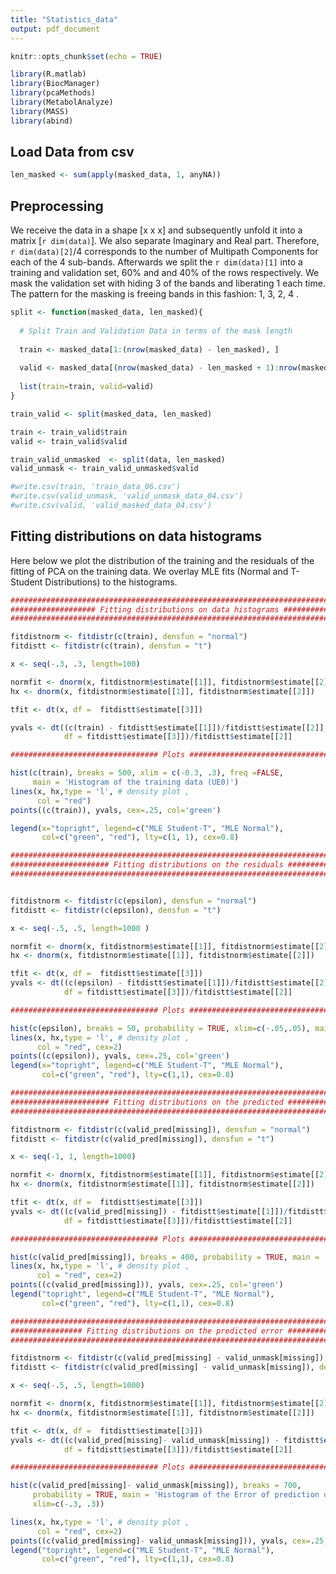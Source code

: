 ```yaml
---
title: "Statistics_data"
output: pdf_document
---
```


```r
knitr::opts_chunk$set(echo = TRUE)
```

```r
library(R.matlab)
library(BiocManager)
library(pcaMethods)
library(MetabolAnalyze)
library(MASS)
library(abind)
```

##  Load Data from csv 

```r


len_masked <- sum(apply(masked_data, 1, anyNA))


```

## Preprocessing 

We receive the data in a shape [x x x] and subsequently unfold it into a matrix  [`r dim(data)`]. We also separate Imaginary and Real part. Therefore, `r dim(data)[2]`/4 corresponds to the number of Multipath Components for each of the 4 sub-bands. Afterwards we split the `r dim(data)[1]` into a training and validation set, 60% and and 40% of the rows respectively. We mask the validation set with hiding 3 of the bands and liberating 1 each time. The pattern for the masking is freeing bands in this fashion: 1, 3, 2, 4 .

```r

split <- function(masked_data, len_masked){
  
  # Split Train and Validation Data in terms of the mask length 
  
  train <- masked_data[1:(nrow(masked_data) - len_masked), ]
  
  valid <- masked_data[(nrow(masked_data) - len_masked + 1):nrow(masked_data), ]
  
  list(train=train, valid=valid)
} 

train_valid <- split(masked_data, len_masked)

train <- train_valid$train
valid <- train_valid$valid

train_valid_unmasked  <- split(data, len_masked)
valid_unmask <- train_valid_unmasked$valid

#write.csv(train, 'train_data_06.csv')
#write.csv(valid_unmask, 'valid_unmask_data_04.csv')
#write.csv(valid, 'valid_masked_data_04.csv')

```

## Fitting distributions on data histograms

Here below we plot the distribution of the training and the residuals of the fitting of PCA on the training data. We overlay MLE fits (Normal and T-Student Distributions) to the histograms. 

```r

################################################################################
################### Fitting distributions on data histograms ###################
################################################################################

fitdistnorm <- fitdistr(c(train), densfun = "normal")
fitdistt <- fitdistr(c(train), densfun = "t")

x <- seq(-.3, .3, length=100)

normfit <- dnorm(x, fitdistnorm$estimate[[1]], fitdistnorm$estimate[[2]])
hx <- dnorm(x, fitdistnorm$estimate[[1]], fitdistnorm$estimate[[2]])

tfit <- dt(x, df =  fitdistt$estimate[[3]])

yvals <- dt((c(train) - fitdistt$estimate[[1]])/fitdistt$estimate[[2]], 
            df = fitdistt$estimate[[3]])/fitdistt$estimate[[2]]

################################# Plots ########################################

hist(c(train), breaks = 500, xlim = c(-0.3, .3), freq =FALSE, 
     main = 'Histogram of the training data (UE0)')
lines(x, hx,type = 'l', # density plot ,
      col = "red")
points((c(train)), yvals, cex=.25, col='green')

legend(x="topright", legend=c("MLE Student-T", "MLE Normal"),
       col=c("green", "red"), lty=c(1, 1), cex=0.8)

```

```r

################################################################################
###################### Fitting distributions on the residuals ##################
################################################################################


fitdistnorm <- fitdistr(c(epsilon), densfun = "normal")
fitdistt <- fitdistr(c(epsilon), densfun = "t")

x <- seq(-.5, .5, length=1000 )

normfit <- dnorm(x, fitdistnorm$estimate[[1]], fitdistnorm$estimate[[2]])
hx <- dnorm(x, fitdistnorm$estimate[[1]], fitdistnorm$estimate[[2]])

tfit <- dt(x, df =  fitdistt$estimate[[3]])
yvals <- dt((c(epsilon) - fitdistt$estimate[[1]])/fitdistt$estimate[[2]], 
            df = fitdistt$estimate[[3]])/fitdistt$estimate[[2]]

################################# Plots ########################################

hist(c(epsilon), breaks = 50, probability = TRUE, xlim=c(-.05,.05), main="Histogram of the Error of Reconstruction of PPCA (UE0)")
lines(x, hx,type = 'l', # density plot ,
      col = "red", cex=2)
points((c(epsilon)), yvals, cex=.25, col='green')
legend(x="topright", legend=c("MLE Student-T", "MLE Normal"),
       col=c("green", "red"), lty=c(1,1), cex=0.8)
```

```r

################################################################################
###################### Fitting distributions on the predicted ##################
################################################################################

fitdistnorm <- fitdistr(c(valid_pred[missing]), densfun = "normal")
fitdistt <- fitdistr(c(valid_pred[missing]), densfun = "t")

x <- seq(-1, 1, length=1000)

normfit <- dnorm(x, fitdistnorm$estimate[[1]], fitdistnorm$estimate[[2]])
hx <- dnorm(x, fitdistnorm$estimate[[1]], fitdistnorm$estimate[[2]])

tfit <- dt(x, df =  fitdistt$estimate[[3]])
yvals <- dt((c(valid_pred[missing]) - fitdistt$estimate[[1]])/fitdistt$estimate[[2]], 
            df = fitdistt$estimate[[3]])/fitdistt$estimate[[2]]

################################# Plots ########################################

hist(c(valid_pred[missing]), breaks = 400, probability = TRUE, main = 'Fitting distributions to predicted values', xlim=c(-.3,.3))
lines(x, hx,type = 'l', # density plot ,
      col = "red", cex=2)
points((c(valid_pred[missing])), yvals, cex=.25, col='green')
legend("topright", legend=c("MLE Student-T", "MLE Normal"),
       col=c("green", "red"), lty=c(1,1), cex=0.8)
```


```r
################################################################################
################ Fitting distributions on the predicted error ##################
################################################################################

fitdistnorm <- fitdistr(c(valid_pred[missing] - valid_unmask[missing]), densfun = "normal")
fitdistt <- fitdistr(c(valid_pred[missing] - valid_unmask[missing]), densfun = "t")

x <- seq(-.5, .5, length=1000)

normfit <- dnorm(x, fitdistnorm$estimate[[1]], fitdistnorm$estimate[[2]])
hx <- dnorm(x, fitdistnorm$estimate[[1]], fitdistnorm$estimate[[2]])

tfit <- dt(x, df =  fitdistt$estimate[[3]])
yvals <- dt((c(valid_pred[missing]- valid_unmask[missing]) - fitdistt$estimate[[1]])/fitdistt$estimate[[2]], 
            df = fitdistt$estimate[[3]])/fitdistt$estimate[[2]]

################################# Plots ########################################

hist(c(valid_pred[missing]- valid_unmask[missing]), breaks = 700, 
     probability = TRUE, main = 'Histogram of the Error of prediction of PPCA (UE0)', 
     xlim=c(-.3, .3))

lines(x, hx,type = 'l', # density plot ,
      col = "red", cex=2)
points((c(valid_pred[missing]- valid_unmask[missing])), yvals, cex=.25, col='green')
legend("topright", legend=c("MLE Student-T", "MLE Normal"),
       col=c("green", "red"), lty=c(1,1), cex=0.8)



```